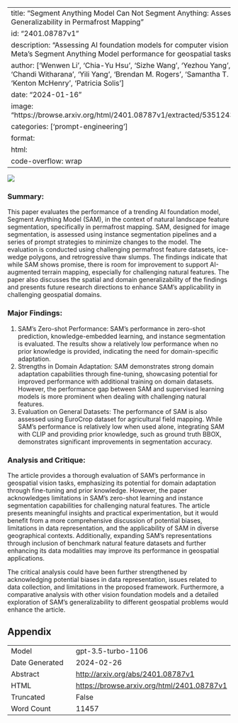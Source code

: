 
---
title: "Segment Anything Model Can Not Segment Anything: Assessing AI Foundation Model's Generalizability in Permafrost Mapping"
id: "2401.08787v1"
description: "Assessing AI foundation models for computer vision in natural landscapes. Testing Meta's Segment Anything Model performance for geospatial tasks."
author: ['Wenwen Li', 'Chia-Yu Hsu', 'Sizhe Wang', 'Yezhou Yang', 'Hyunho Lee', 'Anna Liljedahl', 'Chandi Witharana', 'Yili Yang', 'Brendan M. Rogers', 'Samantha T. Arundel', 'Matthew B. Jones', 'Kenton McHenry', 'Patricia Solis']
date: "2024-01-16"
image: "https://browse.arxiv.org/html/2401.08787v1/extracted/5351243/figures/fig_sam_clip_arch.png"
categories: ['prompt-engineering']
format:
  html:
    code-overflow: wrap
---

![](https://browse.arxiv.org/html/2401.08787v1/extracted/5351243/figures/fig_sam_clip_arch.png)

### Summary:
This paper evaluates the performance of a trending AI foundation model, Segment Anything Model (SAM), in the context of natural landscape feature segmentation, specifically in permafrost mapping. SAM, designed for image segmentation, is assessed using instance segmentation pipelines and a series of prompt strategies to minimize changes to the model. The evaluation is conducted using challenging permafrost feature datasets, ice-wedge polygons, and retrogressive thaw slumps. The findings indicate that while SAM shows promise, there is room for improvement to support AI-augmented terrain mapping, especially for challenging natural features. The paper also discusses the spatial and domain generalizability of the findings and presents future research directions to enhance SAM's applicability in challenging geospatial domains.

### Major Findings:
1. SAM's Zero-shot Performance: SAM's performance in zero-shot prediction, knowledge-embedded learning, and instance segmentation is evaluated. The results show a relatively low performance when no prior knowledge is provided, indicating the need for domain-specific adaptation.
2. Strengths in Domain Adaptation: SAM demonstrates strong domain adaptation capabilities through fine-tuning, showcasing potential for improved performance with additional training on domain datasets. However, the performance gap between SAM and supervised learning models is more prominent when dealing with challenging natural features.
3. Evaluation on General Datasets: The performance of SAM is also assessed using EuroCrop dataset for agricultural field mapping. While SAM's performance is relatively low when used alone, integrating SAM with CLIP and providing prior knowledge, such as ground truth BBOX, demonstrates significant improvements in segmentation accuracy.

### Analysis and Critique:
The article provides a thorough evaluation of SAM's performance in geospatial vision tasks, emphasizing its potential for domain adaptation through fine-tuning and prior knowledge. However, the paper acknowledges limitations in SAM's zero-shot learning and instance segmentation capabilities for challenging natural features. The article presents meaningful insights and practical experimentation, but it would benefit from a more comprehensive discussion of potential biases, limitations in data representation, and the applicability of SAM in diverse geographical contexts. Additionally, expanding SAM's representations through inclusion of benchmark natural feature datasets and further enhancing its data modalities may improve its performance in geospatial applications.

The critical analysis could have been further strengthened by acknowledging potential biases in data representation, issues related to data collection, and limitations in the proposed framework. Furthermore, a comparative analysis with other vision foundation models and a detailed exploration of SAM's generalizability to different geospatial problems would enhance the article.

## Appendix

|          |          |
|----------|----------|
| Model     | gpt-3.5-turbo-1106       |
| Date Generated     | 2024-02-26       |
| Abstract | [http://arxiv.org/abs/2401.08787v1](http://arxiv.org/abs/2401.08787v1)        |
| HTML     | [https://browse.arxiv.org/html/2401.08787v1](https://browse.arxiv.org/html/2401.08787v1)       |
| Truncated       | False       |
| Word Count       | 11457       |